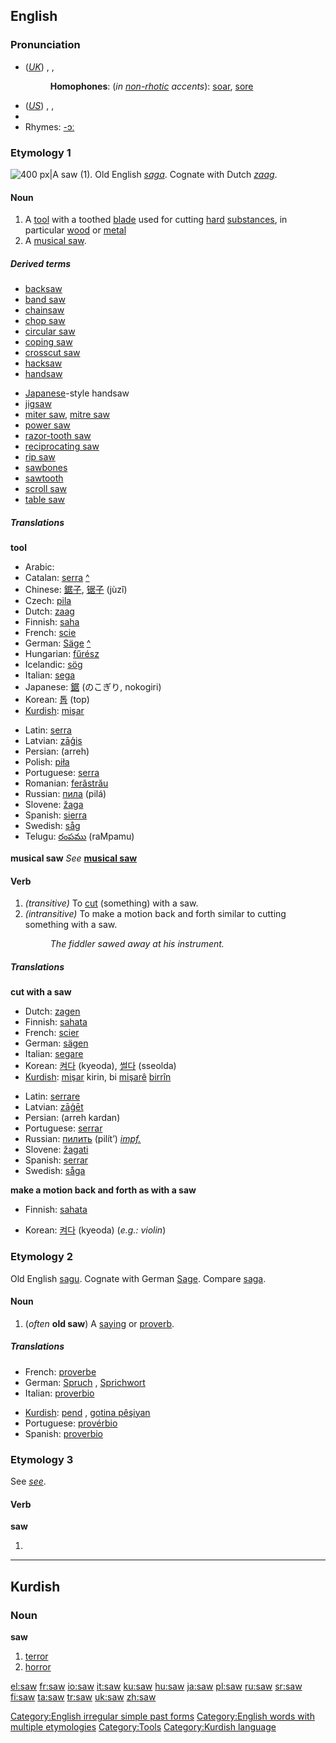 {{see|SAW}}
{{wikipedia|SAW}}
==English==

{{rank|place|give|ever|156|saw|things|left|part}}

===Pronunciation===
*(''[[Received Pronunciation|UK]]'') {{AHD|sô}}, {{IPA|/sɔː/}}, {{SAMPA|/sO:/}}
*:'''Homophones''': (''in [[non-rhotic]] accents''): [[soar]], [[sore]]
*(''[[General American|US]]'') {{AHD|sô}}, {{IPA|/sɔː/}}, {{SAMPA|/sO:/}}
*{{audio|en-us-saw.ogg|Audio (US)}}
*Rhymes: [[Rhymes:English:-ɔː|-ɔː]]

===Etymology 1===
[[Image:Crosscut saw.JPG|thumb|right|400 px|A saw (1).]]
Old English ''[[saga#Old English|saga]]''. Cognate with Dutch ''[[zaag]]''.

====Noun====
{{wikipedia}}
{{en-noun}}

#A [[tool]] with a toothed [[blade]] used for cutting [[hard]] [[substance]]s, in particular [[wood]] or [[metal]]
#A [[musical saw]].

=====Derived terms=====
{{top2}}
*[[backsaw]]
*[[band saw]]
*[[chainsaw]]
*[[chop saw]]
*[[circular saw]]
*[[coping saw]]
*[[crosscut saw]]
*[[hacksaw]]
*[[handsaw]]
{{mid2}}
*[[Japanese]]-style handsaw
*[[jigsaw]]
*[[miter saw]], [[mitre saw]]
*[[power saw]]
*[[razor-tooth saw]]
*[[reciprocating saw]]
*[[rip saw]]
*[[sawbones]]
*[[sawtooth]]
*[[scroll saw]]
*[[table saw]]
{{bottom}}

=====Translations=====
'''tool'''
{{top}}
*Arabic: {{ARchar|[[منشار]]}} {{IPAchar|(minšár)}} {{m}}
*Catalan: [[serra]] {{f}} [[:ca:serra|^]]
*Chinese: [[鋸子]], [[锯子]] (jùzǐ)
*Czech: [[pila]] {{f}}
*Dutch: [[zaag]] {{f}}
*Finnish: [[saha]]
*French: [[scie]] {{f}}
*German: [[Säge]] {{f}} [[:de:Säge|^]]
*Hungarian: [[fűrész]]
*Icelandic: [[sög]] {{f}}
*Italian: [[sega]] {{f}}
*Japanese: [[鋸]] (のこぎり, nokogiri)
*Korean: [[톱]] (top)
*[[Kurdish]]: [[mişar]] {{f}}
{{mid}}
*Latin: [[serra]]
*Latvian: [[zāģis]] {{m}}
*Persian: {{FAchar|[[اره]]}} (arreh)
*Polish: [[piła]] {{f}}
*Portuguese: [[serra]] {{f}}
*Romanian: [[ferăstrău]] {{n}}
*Russian: [[пила]] (pilá) {{f}}
*Slovene: [[žaga]] {{f}}
*Spanish: [[sierra]] {{f}}
*Swedish: [[såg]] {{c}}
*Telugu: [[రంపము]] (raMpamu)
{{bottom}}

'''musical saw'''
''See'' '''[[musical saw]]'''

====Verb====
{{en-verb|saws|sawing|sawed|'''[[sawed]] '''or''' [[sawn]]'''}}

#''(transitive)'' To [[cut]] (something) with a saw.
#''(intransitive)'' To make a motion back and forth similar to cutting something with a saw.
#:''The fiddler sawed away at his instrument.''

=====Translations=====
'''cut with a saw'''
{{top}}
*Dutch: [[zagen]]
*Finnish: [[sahata]]
*French: [[scier]]
*German: [[sägen]]
*Italian: [[segare]]
*Korean: [[켜다]] (kyeoda), [[썰다]] (sseolda)
*[[Kurdish]]: [[mişar]] kirin, bi [[mişar]]ê [[birrîn]]
{{mid}}
*Latin: [[serrare]]
*Latvian: [[zāģēt]]
*Persian: {{FAchar|[[اره كردن]]}} (arreh kardan)
*Portuguese: [[serrar]]
*Russian: [[пилить]] (pilít’) ''[[impf.]]''
*Slovene: [[žagati]]
*Spanish: [[serrar]]
*Swedish: [[såga]]
{{bottom}}

'''make a motion back and forth as with a saw'''
{{top}}
*Finnish: [[sahata]]
{{mid}}
*Korean: [[켜다]] (kyeoda) (''e.g.: violin'')
{{bottom}}

===Etymology 2===
Old English [[sagu]]. Cognate with German [[Sage]]. Compare [[saga]].

====Noun====
{{en-noun}}

#(''often'' '''old saw''') A [[saying]] or [[proverb]].

=====Translations=====
{{top}}
*French: [[proverbe]] {{m}}
*German: [[Spruch]] {{m}}, [[Sprichwort]] {{n}}
*Italian: [[proverbio#Italian|proverbio]] {{m}}
{{mid}}
*[[Kurdish]]: [[pend]] {{f}}, [[gotinên pêşiyan|gotina pêşiyan]] {{f}}
*Portuguese: [[provérbio]] {{m}}
*Spanish: [[proverbio]] {{m}}
{{bottom}}

===Etymology 3===
See ''[[see]]''.

====Verb====
'''saw'''

# {{simple past of|''[[see]]''}}

[[Category:English irregular simple past forms]]
[[Category:English words with multiple etymologies]]
[[Category:Tools]]

----

==Kurdish==

===Noun===
'''saw'''

# [[terror]]
# [[horror]]

[[Category:Kurdish language]]

[[el:saw]]
[[fr:saw]]
[[io:saw]]
[[it:saw]]
[[ku:saw]]
[[hu:saw]]
[[ja:saw]]
[[pl:saw]]
[[ru:saw]]
[[sr:saw]]
[[fi:saw]]
[[ta:saw]]
[[tr:saw]]
[[uk:saw]]
[[zh:saw]]